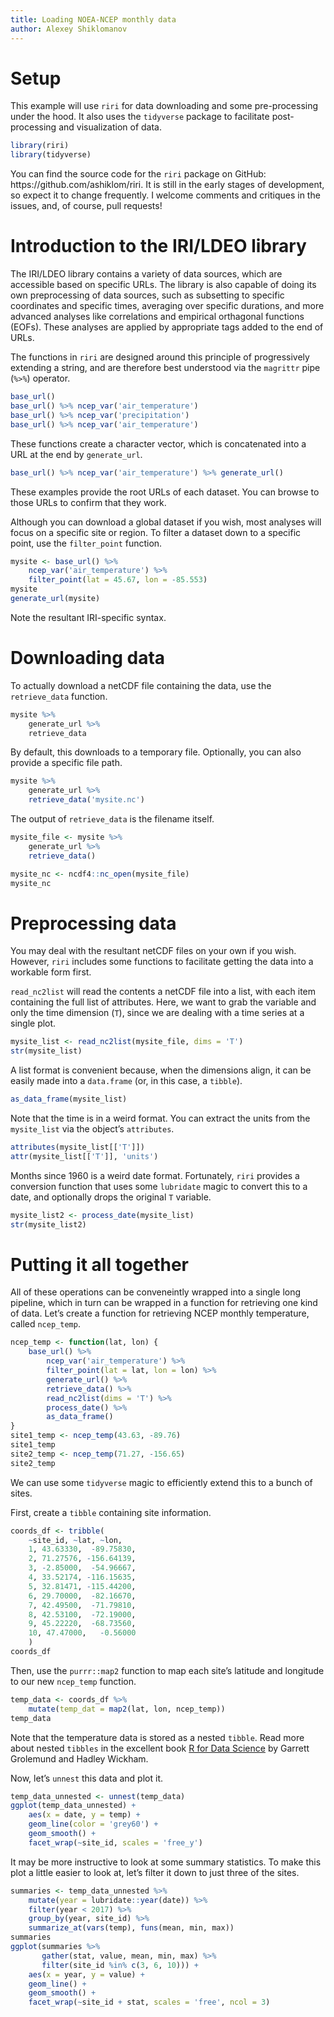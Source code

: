 ```yaml
---
title: Loading NOEA-NCEP monthly data
author: Alexey Shiklomanov
---
```


# Setup

This example will use `riri` for data downloading and some pre-processing under the hood.
It also uses the `tidyverse` package to facilitate post-processing and visualization of data.

```r
library(riri)
library(tidyverse)
```

You can find the source code for the `riri` package on GitHub: https://github.com/ashiklom/riri.
It is still in the early stages of development, so expect it to change frequently.
I welcome comments and critiques in the issues, and, of course, pull requests!

# Introduction to the IRI/LDEO library

The IRI/LDEO library contains a variety of data sources, which are accessible based on specific URLs.
The library is also capable of doing its own preprocessing of data sources, such as subsetting to specific coordinates and specific times, averaging over specific durations, and more advanced analyses like correlations and empirical orthagonal functions (EOFs).
These analyses are applied by appropriate tags added to the end of URLs.

The functions in `riri` are designed around this principle of progressively extending a string, and are therefore best understood via the `magrittr` pipe (`%>%`) operator.

```r
base_url()
base_url() %>% ncep_var('air_temperature')
base_url() %>% ncep_var('precipitation')
base_url() %>% ncep_var('air_temperature')
```

These functions create a character vector, which is concatenated into a URL at the end by `generate_url`.

```r
base_url() %>% ncep_var('air_temperature') %>% generate_url()
```

These examples provide the root URLs of each dataset.
You can browse to those URLs to confirm that they work.

Although you can download a global dataset if you wish, most analyses will focus on a specific site or region.
To filter a dataset down to a specific point, use the `filter_point` function.

```r
mysite <- base_url() %>% 
    ncep_var('air_temperature') %>% 
    filter_point(lat = 45.67, lon = -85.553)
mysite
generate_url(mysite)
```

Note the resultant IRI-specific syntax.

# Downloading data

To actually download a netCDF file containing the data, use the `retrieve_data` function.

```r
mysite %>% 
    generate_url %>% 
    retrieve_data
```

By default, this downloads to a temporary file.
Optionally, you can also provide a specific file path.

```r
mysite %>% 
    generate_url %>% 
    retrieve_data('mysite.nc')
```

The output of `retrieve_data` is the filename itself.

```r
mysite_file <- mysite %>% 
    generate_url %>% 
    retrieve_data()

mysite_nc <- ncdf4::nc_open(mysite_file)
mysite_nc
```

# Preprocessing data

You may deal with the resultant netCDF files on your own if you wish.
However, `riri` includes some functions to facilitate getting the data into a workable form first.

`read_nc2list` will read the contents a netCDF file into a list, with each item containing the full list of attributes.
Here, we want to grab the variable and only the time dimension (`T`), since we are dealing with a time series at a single plot.

```r
mysite_list <- read_nc2list(mysite_file, dims = 'T')
str(mysite_list)
```

A list format is convenient because, when the dimensions align, it can be easily made into a `data.frame` (or, in this case, a `tibble`).

```r
as_data_frame(mysite_list)
```

Note that the time is in a weird format. 
You can extract the units from the `mysite_list` via the object's `attributes`.

```r
attributes(mysite_list[['T']])
attr(mysite_list[['T']], 'units')
```

Months since 1960 is a weird date format.
Fortunately, `riri` provides a conversion function that uses some `lubridate` magic to convert this to a date, and optionally drops the original `T` variable.

```r
mysite_list2 <- process_date(mysite_list)
str(mysite_list2)
```

# Putting it all together

All of these operations can be conveneintly wrapped into a single long pipeline, which in turn can be wrapped in a function for retrieving one kind of data.
Let's create a function for retrieving NCEP monthly temperature, called `ncep_temp`.

```r
ncep_temp <- function(lat, lon) {
    base_url() %>% 
        ncep_var('air_temperature') %>% 
        filter_point(lat = lat, lon = lon) %>% 
        generate_url() %>% 
        retrieve_data() %>% 
        read_nc2list(dims = 'T') %>% 
        process_date() %>% 
        as_data_frame()
}
site1_temp <- ncep_temp(43.63, -89.76)
site1_temp
site2_temp <- ncep_temp(71.27, -156.65)
site2_temp
```

We can use some `tidyverse` magic to efficiently extend this to a bunch of sites.

First, create a `tibble` containing site information.

```r
coords_df <- tribble(
    ~site_id, ~lat, ~lon,
    1, 43.63330,  -89.75830,
    2, 71.27576, -156.64139,
    3, -2.85000,  -54.96667,
    4, 33.52174, -116.15635,
    5, 32.81471, -115.44200,
    6, 29.70000,  -82.16670,
    7, 42.49500,  -71.79810,
    8, 42.53100,  -72.19000,
    9, 45.22220,  -68.73560,
    10, 47.47000,   -0.56000
    )
coords_df
```

Then, use the `purrr::map2` function to map each site's latitude and longitude to our new `ncep_temp` function.

```r
temp_data <- coords_df %>% 
    mutate(temp_dat = map2(lat, lon, ncep_temp))
temp_data
```

Note that the temperature data is stored as a nested `tibble`.
Read more about nested `tibbles` in the excellent book [R for Data Science](http://r4ds.had.co.nz/many-models.html) by Garrett Grolemund and Hadley Wickham. 

Now, let's `unnest` this data and plot it.

```r
temp_data_unnested <- unnest(temp_data)
ggplot(temp_data_unnested) + 
    aes(x = date, y = temp) +
    geom_line(color = 'grey60') + 
    geom_smooth() + 
    facet_wrap(~site_id, scales = 'free_y')
```

It may be more instructive to look at some summary statistics.
To make this plot a little easier to look at, let's filter it down to just three of the sites.

```r
summaries <- temp_data_unnested %>% 
    mutate(year = lubridate::year(date)) %>% 
    filter(year < 2017) %>% 
    group_by(year, site_id) %>% 
    summarize_at(vars(temp), funs(mean, min, max))
summaries
ggplot(summaries %>% 
       gather(stat, value, mean, min, max) %>% 
       filter(site_id %in% c(3, 6, 10))) + 
    aes(x = year, y = value) + 
    geom_line() + 
    geom_smooth() + 
    facet_wrap(~site_id + stat, scales = 'free', ncol = 3)
```
